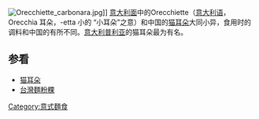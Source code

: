 {{Italian cuisine}}
[[File:Orecchiette_carbonara.jpg|thumb]]]]
[[意大利面|意大利面]]中的Orecchiette（[[意大利语|意大利语]]，Orecchia 耳朵，-etta 小的 “小耳朵”之意）和中国的[[猫耳朵|猫耳朵]]大同小异，食用时的调料和中国的有所不同。[[意大利|意大利]][[普利亚|普利亚]]的猫耳朵最为有名。

== 参看 ==
*[[猫耳朵|猫耳朵]]
*[[麵粉粿|台灣麵粉粿]]

{{意式面食}}

{{Food-and-drink-stub}}

[[Category:意式麵食|Category:意式麵食]]